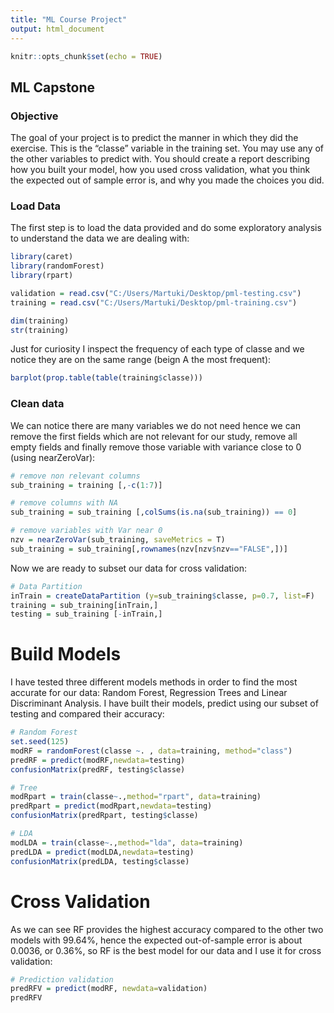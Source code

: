 ```yaml
---
title: "ML Course Project"
output: html_document
---
```


```r
knitr::opts_chunk$set(echo = TRUE)
```

## ML Capstone
### Objective
The goal of your project is to predict the manner in which they did the exercise. This is the "classe" variable in the training set. You may use any of the other variables to predict with. You should create a report describing how you built your model, how you used cross validation, what you think the expected out of sample error is, and why you made the choices you did. 

### Load Data
The first step is to load the data provided and do some exploratory analysis to understand the data we are dealing with:
```r
library(caret)
library(randomForest)
library(rpart)

validation = read.csv("C:/Users/Martuki/Desktop/pml-testing.csv")
training = read.csv("C:/Users/Martuki/Desktop/pml-training.csv")

dim(training)
str(training)
```

Just for curiosity I inspect the frequency of each type of classe and we notice they are on the same range (beign A the most frequent):
```r
barplot(prop.table(table(training$classe)))
```

### Clean data
We can notice there are many variables we do not need hence we can remove the first fields which are not relevant for our study, remove all empty fields and finally remove those variable with variance close to 0 (using nearZeroVar):
```r
# remove non relevant columns
sub_training = training [,-c(1:7)]

# remove columns with NA
sub_training = sub_training [,colSums(is.na(sub_training)) == 0]

# remove variables with Var near 0
nzv = nearZeroVar(sub_training, saveMetrics = T)
sub_training = sub_training[,rownames(nzv[nzv$nzv=="FALSE",])]
```

Now we are ready to subset our data for cross validation:
```r
# Data Partition
inTrain = createDataPartition (y=sub_training$classe, p=0.7, list=F)
training = sub_training[inTrain,]
testing = sub_training [-inTrain,]
```

# Build Models
I have tested three different models methods in order to find the most accurate for our data: Random Forest, Regression Trees and Linear Discriminant Analysis. I have built their models, predict using our subset of testing and compared their accuracy:
```r
# Random Forest
set.seed(125)
modRF = randomForest(classe ~. , data=training, method="class")
predRF = predict(modRF,newdata=testing)
confusionMatrix(predRF, testing$classe)

# Tree
modRpart = train(classe~.,method="rpart", data=training)
predRpart = predict(modRpart,newdata=testing)
confusionMatrix(predRpart, testing$classe)

# LDA
modLDA = train(classe~.,method="lda", data=training)
predLDA = predict(modLDA,newdata=testing)
confusionMatrix(predLDA, testing$classe)
```

# Cross Validation
As we can see RF provides the highest accuracy compared to the other two models with 99.64%, hence the expected out-of-sample error is about 0.0036, or 0.36%, so RF is the best model for our data and I use it for cross validation:

```r
# Prediction validation
predRFV = predict(modRF, newdata=validation)
predRFV
```

